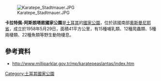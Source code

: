 [[Image:Karatepe_Stadtmauer.JPG|right]]

{{coord|37|18|29.04|N|36|15|01.10|E|region:TR|display=title}}

'''卡拉特佩-阿斯朗塔敘國家公園'''是[[土耳其|土耳其]]的[[國家公園|國家公園]]，位於該國南部[[奧斯曼尼耶省|奧斯曼尼耶省]]，成立於1958年5月29日，面積41平方公里，有15種哺乳類、12種爬蟲類、5種兩棲類、22種魚類等野生動物棲息。

==參考資料==
* http://www.milliparklar.gov.tr/mp/karatepeaslantas/index.htm {{Wayback|url=http://www.milliparklar.gov.tr/mp/karatepeaslantas/index.htm |date=20150609040851 }}

{{Turkey-geo-stub}}
[[Category:土耳其國家公園|Category:土耳其國家公園]]